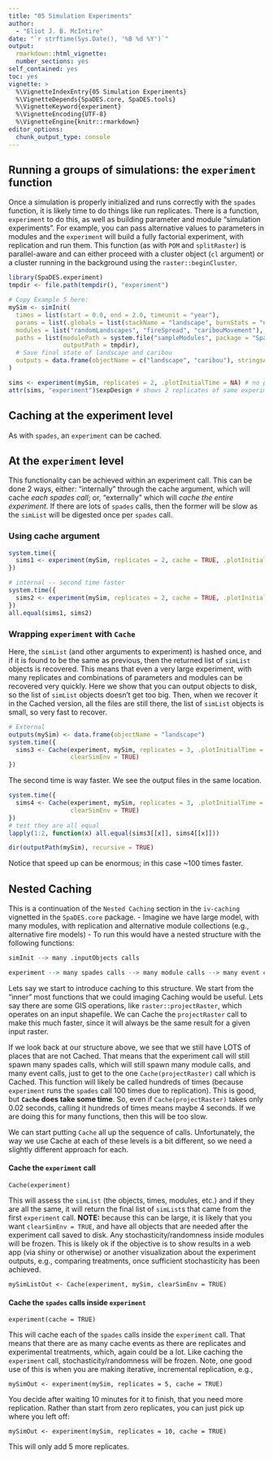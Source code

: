 ```yaml
---
title: "05 Simulation Experiments"
author:
  - "Eliot J. B. McIntire"
date: "`r strftime(Sys.Date(), '%B %d %Y')`"
output:
  rmarkdown::html_vignette:
  number_sections: yes
self_contained: yes
toc: yes
vignette: >
  %\VignetteIndexEntry{05 Simulation Experiments}
  %\VignetteDepends{SpaDES.core, SpaDES.tools}
  %\VignetteKeyword{experiment}
  %\VignetteEncoding{UTF-8}
  %\VignetteEngine{knitr::rmarkdown}
editor_options: 
  chunk_output_type: console
---
```


## Running a groups of simulations: the `experiment` function

Once a simulation is properly initialized and runs correctly with the `spades` function, it is likely time to do things like run replicates.
There is a function, `experiment` to do this, as well as building parameter and module "simulation experiments".
For example, you can pass alternative values to parameters in modules and the `experiment` will build a fully factorial experiment, with replication and run them.
This function (as with `POM` and `splitRaster`) is parallel-aware and can either proceed with a cluster object (`cl` argument) or a cluster running in the background using the `raster::beginCluster`.

```r
library(SpaDES.experiment)
tmpdir <- file.path(tempdir(), "experiment")

# Copy Example 5 here:
mySim <- simInit(
  times = list(start = 0.0, end = 2.0, timeunit = "year"),
  params = list(.globals = list(stackName = "landscape", burnStats = "nPixelsBurned")),
  modules = list("randomLandscapes", "fireSpread", "caribouMovement"),
  paths = list(modulePath = system.file("sampleModules", package = "SpaDES.core"),
               outputPath = tmpdir),
  # Save final state of landscape and caribou
  outputs = data.frame(objectName = c("landscape", "caribou"), stringsAsFactors = FALSE)
)

sims <- experiment(mySim, replicates = 2, .plotInitialTime = NA) # no plotting
attr(sims, "experiment")$expDesign # shows 2 replicates of same experiment
```


## Caching at the experiment level

As with `spades`, an `experiment` can be cached.

## At the `experiment` level

This functionality can be achieved within an experiment call.
This can be done 2 ways, either: "internally" through the cache argument, which will cache *each spades call*; or, "externally" which will *cache the entire experiment*.
If there are lots of `spades` calls, then the former will be slow as the `simList` will be digested once per `spades` call.

### Using cache argument

```r
system.time({
  sims1 <- experiment(mySim, replicates = 2, cache = TRUE, .plotInitialTime = NA)
})

# internal -- second time faster
system.time({
  sims2 <- experiment(mySim, replicates = 2, cache = TRUE, .plotInitialTime = NA)
})
all.equal(sims1, sims2)
```

### Wrapping `experiment` with `Cache`

Here, the `simList` (and other arguments to experiment) is hashed once, and if it is found to be the same as previous, then the returned list of `simList` objects is recovered. 
This means that even a very large experiment, with many replicates and combinations of parameters and modules can be recovered very quickly. 
Here we show that you can output objects to disk, so the list of `simList` objects doesn't get too big.
Then, when we recover it in the Cached version, all the files are still there, the list of `simList` objects is small, so very fast to recover.

```r
# External
outputs(mySim) <- data.frame(objectName = "landscape")
system.time({
  sims3 <- Cache(experiment, mySim, replicates = 3, .plotInitialTime = NA,
                 clearSimEnv = TRUE)
})
```

The second time is way faster. We see the output files in the same location.

```r
system.time({
  sims4 <- Cache(experiment, mySim, replicates = 3, .plotInitialTime = NA,
                 clearSimEnv = TRUE)
})
# test they are all equal
lapply(1:2, function(x) all.equal(sims3[[x]], sims4[[x]])) 

dir(outputPath(mySim), recursive = TRUE)
```

Notice that speed up can be enormous; in this case ~100 times faster.


## Nested Caching

This is a continuation of the `Nested Caching` section in the `iv-caching` vignetted in the `SpaDES.core` package.
- Imagine we have large model, with many modules, with replication and alternative module collections (e.g., alternative fire models)
- To run this would have a nested structure with the following functions:

```r
simInit --> many .inputObjects calls

experiment --> many spades calls --> many module calls --> many event calls --> many function calls

```

Lets say we start to introduce caching to this structure.
We start from the "inner" most functions that we could imaging Caching would be useful. Lets say there are some GIS operations, like `raster::projectRaster`, which operates on an input shapefile.
We can Cache the `projectRaster` call to make this much faster, since it will always be the same result for a given input raster. 

If we look back at our structure above, we see that we still have LOTS of places that are not Cached.
That means that the experiment call will still spawn many spades calls, which will still spawn many module calls, and many event calls, just to get to the one `Cache(projectRaster)` call which is Cached.
This function will likely be called hundreds of times (because `experiment` runs the `spades` call 100 times due to replication).
This is good, but **`Cache` does take some time**.
So, even if `Cache(projectRaster)` takes only 0.02 seconds, calling it hundreds of times means maybe 4 seconds.
If we are doing this for many functions, then this will be too slow. 

We can start putting `Cache` all up the sequence of calls.
Unfortunately, the way we use Cache at each of these levels is a bit different, so we need a slightly different approach for each. 

#### Cache the `experiment` call

`Cache(experiment)`

This will assess the `simList` (the objects, times, modules, etc.) and if they are all the same, it will return the final list of `simList`s that came from the first `experiment` call.
**NOTE:** because this can be large, it is likely that you want `clearSimEnv = TRUE`, and have all objects that are needed after the experiment call saved to disk.
Any stochasticity/randomness inside modules will be frozen.
This is likely ok if the objective is to show results in a web app (via shiny or otherwise) or another visualization about the experiment outputs, e.g., comparing treatments, once sufficient stochasticity has been achieved.

`mySimListOut <- Cache(experiment, mySim, clearSimEnv = TRUE)`

#### Cache the `spades` calls inside `experiment`

`experiment(cache = TRUE)`

This will cache each of the `spades` calls inside the `experiment` call.
That means that there are as many cache events as there are replicates and experimental treatments, which, again could be a lot.
Like caching the `experiment` call, stochasticity/randomness will be frozen.
Note, one good use of this is when you are making iterative, incremental replication, e.g., 

`mySimOut <- experiment(mySim, replicates = 5, cache = TRUE)`

You decide after waiting 10 minutes for it to finish, that you need more replication.
Rather than start from zero replicates, you can just pick up where you left off:

`mySimOut <- experiment(mySim, replicates = 10, cache = TRUE)`

This will only add 5 more replicates.
